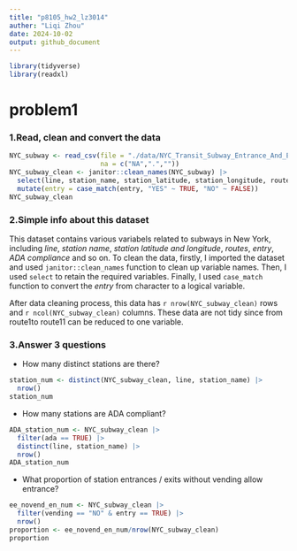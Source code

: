 ```yaml
---
title: "p8105_hw2_lz3014"
auther: "Liqi Zhou"
date: 2024-10-02
output: github_document
---
```


```r
library(tidyverse)
library(readxl)
```

# problem1
### 1.Read, clean and convert the data
```r
NYC_subway <- read_csv(file = "./data/NYC_Transit_Subway_Entrance_And_Exit_Data.csv", 
                       na = c("NA",".",""))
NYC_subway_clean <- janitor::clean_names(NYC_subway) |>
  select(line, station_name, station_latitude, station_longitude, route1, route2, route3, route4, route5, route6, route7, route8, route9, route10, route11, entry, vending, entrance_type, ada) |>
  mutate(entry = case_match(entry, "YES" ~ TRUE, "NO" ~ FALSE))
NYC_subway_clean
```

### 2.Simple info about this dataset
This dataset contains various variabels related to subways in New York, including *line*, *station name*, *station latitude and longitude*, *routes*, *entry*, *ADA compliance* and so on. To clean the data, firstly, I imported the dataset and used `janitor::clean_names` function to clean up variable names. Then, I used `select` to retain the required variables. Finally, I used `case_match` function to convert the *entry* from character to a logical variable.

After data cleaning process, this data has `r nrow(NYC_subway_clean)` rows and `r ncol(NYC_subway_clean)` columns. These data are not tidy since from route1to route11 can be reduced to one variable. 

### 3.Answer 3 questions
- How many distinct stations are there?
```r
station_num <- distinct(NYC_subway_clean, line, station_name) |>
  nrow()
station_num
```

- How many stations are ADA compliant?
```r
ADA_station_num <- NYC_subway_clean |>
  filter(ada == TRUE) |>
  distinct(line, station_name) |>
  nrow()
ADA_station_num
```

- What proportion of station entrances / exits without vending allow entrance?
```r
ee_novend_en_num <- NYC_subway_clean |>
  filter(vending == "NO" & entry == TRUE) |>
  nrow()
proportion <- ee_novend_en_num/nrow(NYC_subway_clean)
proportion
```


